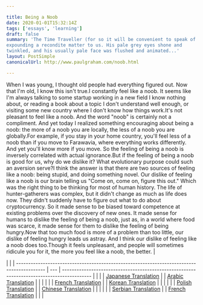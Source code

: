 ```yaml
---

title: Being a Noob
date: 2020-01-01T15:32:14Z
tags: ['essays', 'learning']
draft: false
summary: 'The Time Traveller (for so it will be convenient to speak of him) was
expounding a recondite matter to us. His pale grey eyes shone and
twinkled, and his usually pale face was flushed and animated...'
layout: PostSimple
canonicalUrl: http://www.paulgraham.com/noob.html

---
```


When I was young, I thought old people had everything figured out.
Now that I'm old, I know this isn't true.I constantly feel like a noob. It seems like I'm always talking to
some startup working in a new field I know nothing about, or reading
a book about a topic I don't understand well enough, or visiting some new
country where I don't know how things work.It's not pleasant to feel like a noob. And the word "noob" is
certainly not a compliment. And yet today I realized something
encouraging about being a noob: the more of a noob you are locally,
the less of a noob you are globally.For example, if you stay in your home country, you'll feel less
of a noob than if you move to Farawavia, where everything works
differently. And yet you'll know more if you move.
So the feeling of being a noob is inversely correlated with actual
ignorance.But if the feeling of being a noob is good for us, why do we dislike
it? What evolutionary purpose could such an aversion serve?I think the answer is that there are two sources of feeling like a
noob: being stupid, and doing something novel. Our dislike of feeling
like a noob is our brain telling us "Come on, come on, figure this
out." Which was the right thing to be thinking for most of human
history. The life of hunter-gatherers was complex, but it didn't
change as much as life does now. They didn't suddenly have to figure
out what to do about cryptocurrency. So it made sense to be biased
toward competence at existing problems over the discovery of new
ones. It made sense for humans to dislike the feeling of being a
noob, just as, in a world where food was scarce, it made sense for
them to dislike the feeling of being hungry.Now that too much food is more of a problem than too little, our
dislike of feeling hungry leads us astray. And I think our dislike
of feeling like a noob does too.Though it feels unpleasant, and people will sometimes ridicule you
for it, the more you feel like a noob, the better. |

|                                                                                            |
| ------------------------------------------------------------------------------------------ | --- | ------------------------------------------------------------------------------------------ |
|                                                                                            |
| [Japanese Translation](https://note.com/tokyojack/n/n199d0f1a0ec6)                         |     | [Arabic Translation](https://tldrarabiccontents.blogspot.com/2020/01/blog-post_20.html)    |
|                                                                                            |
|                                                                                            |
| [French Translation](https://corrigan2.blogspot.com/2020/01/etre-un-noob-paul-graham.html) |     | [Korean Translation](https://soojin.ro/blog/noob)                                          |
|                                                                                            |
|                                                                                            |
| [Polish Translation](https://stronglyagainst.com/pgraham-being-a-noob/)                    |     | [Chinese Translation](https://qcngt.com/2020/04/18/noob.html)                              |
|                                                                                            |
|                                                                                            |
| [Serbian Translation](https://jelenadobric.com/writing-translations/biti-noob-paul-graham) |     | [French Translation](https://corrigan2.blogspot.com/2020/01/etre-un-noob-paul-graham.html) |
|                                                                                            |
